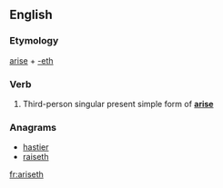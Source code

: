 ==English==

===Etymology===
[[arise]] + [[-eth]]

===Verb===
{{en-verb form}}

# {{context|archaic}} Third-person singular present simple form of '''[[arise]]'''

===Anagrams===
* [[hastier#English|hastier]]
* [[raiseth#English|raiseth]]

[[fr:ariseth]]